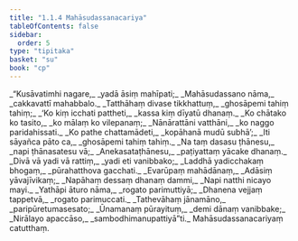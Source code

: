 ```yaml
---
title: "1.1.4 Mahāsudassanacariya"
tableOfContents: false
sidebar:
  order: 5
type: "tipitaka"
basket: "su"
book: "cp"
---
```



<DynamicBreadcrumb />

<Division number="28" book="cp" bookNo="21" page="387">

<Paragraph number="32" type="verses" book="cp">
_“Kusāvatimhi nagare,_  
_yadā āsiṃ mahīpati;_  
_Mahāsudassano nāma,_  
_cakkavattī mahabbalo._  

</Paragraph>

</Division>
<Division number="29" book="cp" bookNo="21" page="388">

<Paragraph number="33" type="verses" book="cp">
_Tatthāhaṃ divase tikkhattuṃ,_  
_ghosāpemi tahiṃ tahiṃ;_  
_‘Ko kiṃ icchati pattheti,_  
_kassa kiṃ dīyatū dhanaṃ._  

</Paragraph>

</Division>
<Division number="30" book="cp" bookNo="21" page="388">

<Paragraph number="34" type="verses" book="cp">
_Ko chātako ko tasito,_  
_ko mālaṃ ko vilepanaṃ;_  
_Nānārattāni vatthāni,_  
_ko naggo paridahissati._  

</Paragraph>

</Division>
<Division number="31" book="cp" bookNo="21" page="388">

<Paragraph number="35" type="verses" book="cp">
_Ko pathe chattamādeti,_  
_kopāhanā mudū subhā’;_  
_Iti sāyañca pāto ca,_  
_ghosāpemi tahiṃ tahiṃ._  

</Paragraph>

</Division>
<Division number="32" book="cp" bookNo="21" page="388">

<Paragraph number="36" type="verses" book="cp">
_Na taṃ dasasu ṭhānesu,_  
_napi ṭhānasatesu vā;_  
_Anekasataṭhānesu,_  
_paṭiyattaṃ yācake dhanaṃ._  

</Paragraph>

</Division>
<Division number="33" book="cp" bookNo="21" page="388">

<Paragraph number="37" type="verses" book="cp">
_Divā vā yadi vā rattiṃ,_  
_yadi eti vanibbako;_  
_Laddhā yadicchakaṃ bhogaṃ,_  
_pūrahatthova gacchati._  

</Paragraph>

</Division>
<Division number="34" book="cp" bookNo="21" page="388">

<Paragraph number="38" type="verses" book="cp">
_Evarūpaṃ mahādānaṃ,_  
_Adāsiṃ yāvajīvikaṃ;_  
_Napāhaṃ dessaṃ dhanaṃ dammi,_  
_Napi natthi nicayo mayi._  

</Paragraph>

</Division>
<Division number="35" book="cp" bookNo="21" page="388">

<Paragraph number="39" type="verses" book="cp">
_Yathāpi āturo nāma,_  
_rogato parimuttiyā;_  
_Dhanena vejjaṃ tappetvā,_  
_rogato parimuccati._  

</Paragraph>

</Division>
<Division number="36" book="cp" bookNo="21" page="388">

<Paragraph number="40" type="verses" book="cp">
_Tathevāhaṃ jānamāno,_  
_paripūretumasesato;_  
_Ūnamanaṃ pūrayituṃ,_  
_demi dānaṃ vanibbake;_  
_Nirālayo apaccāso,_  
_sambodhimanupattiyā”ti._  


</Paragraph>
</Division>

<Paragraph number="41" type="center" book="cp">
Mahāsudassanacariyaṃ catutthaṃ.
</Paragraph>